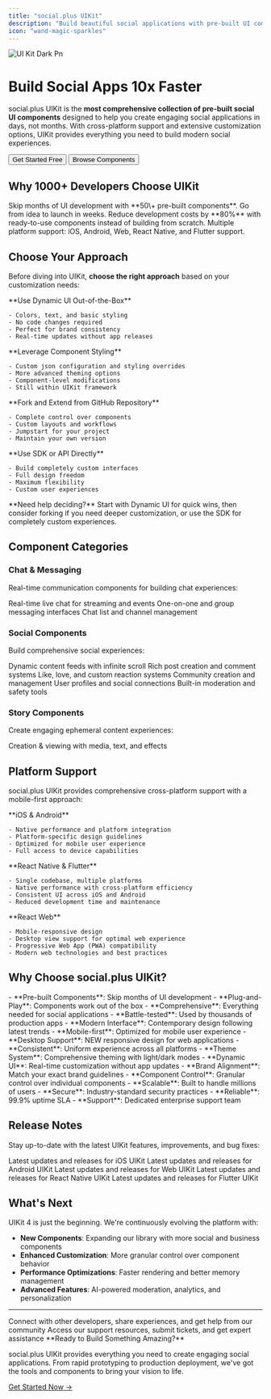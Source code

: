 ```yaml
---
title: "social.plus UIKit"
description: "Build beautiful social applications with pre-built UI components. Cross-platform support for iOS, Android, Web, React Native, and Flutter."
icon: "wand-magic-sparkles"
---
```


![UI Kit Dark Pn](/images/UIKit-Dark.png)

# Build Social Apps 10x Faster

social.plus UIKit is the **most comprehensive collection of pre-built social UI components** designed to help you create engaging social applications in days, not months. With cross-platform support and extensive customization options, UIKit provides everything you need to build modern social experiences.

<div className="not-prose">
<Button href="/uikit/getting-started/overview" className="mr-4">
  Get Started Free
</Button>

<Button variant="outline" href="/uikit/components/overview">
  Browse Components
</Button>

</div>

## Why 1000\+ Developers Choose UIKit

<CardGroup cols={3}>
  <Card title="Launch Faster" icon="rocket">
    Skip months of UI development with **50\+ pre-built components**. Go from idea to launch in weeks.
  </Card>
  <Card title="Save Costs" icon="dollar-sign">
    Reduce development costs by **80%** with ready-to-use components instead of building from scratch.
  </Card>
  <Card title="Multi-Platform" icon="mobile-screen">
    Multiple platform support: iOS, Android, Web, React Native, and Flutter support.
  </Card>
</CardGroup>

## Choose Your Approach

Before diving into UIKit, **choose the right approach** based on your customization needs:

<CardGroup cols={2}>
  <Card title="Minimal Customization" icon="palette" href="/uikit/customization/dynamic-ui">
    **Use Dynamic UI Out-of-the-Box**

    - Colors, text, and basic styling
    - No code changes required
    - Perfect for brand consistency
    - Real-time updates without app releases
  </Card>
  <Card
    title="Moderate Customization"
    icon="paintbrush"
    href="/uikit/customization/component-styling"
  >
    **Leverage Component Styling**

    - Custom json configuration and styling overrides
    - More advanced theming options
    - Component-level modifications
    - Still within UIKit framework
  </Card>
  <Card title="Advanced Customization" icon="code-fork" href="/uikit/customization/advanced-customization">
    **Fork and Extend from GitHub Repository**

    - Complete control over components
    - Custom layouts and workflows
    - Jumpstart for your project
    - Maintain your own version
  </Card>
  <Card title="Totally Different UI" icon="code" href="/social-plus-sdk/overview">
    **Use SDK or API Directly**

    - Build completely custom interfaces
    - Full design freedom
    - Maximum flexibility
    - Custom user experiences
  </Card>
</CardGroup>

<Info>
  **Need help deciding?** Start with Dynamic UI for quick wins, then consider forking if you need deeper customization, or use the SDK for completely custom experiences.
</Info>

## Component Categories

### Chat & Messaging

Real-time communication components for building chat experiences:

<CardGroup cols={3}>
  <Card title="Live Chat" icon="comment" href="/uikit/components/chat/live-chat">
    Real-time live chat for streaming and events
  </Card>
  <Card title="Conversation Chat" icon="messages" href="/uikit/components/chat/conversation-chat">
    One-on-one and group messaging interfaces
  </Card>
  <Card title="Recent Chats" icon="list" href="/uikit/components/chat/recent-chats">
    Chat list and channel management
  </Card>
</CardGroup>

### Social Components

Build comprehensive social experiences:

<CardGroup cols={3}>
  <Card title="Social Feeds" icon="newspaper" href="/uikit/components/social/feeds">
    Dynamic content feeds with infinite scroll
  </Card>
  <Card title="Posts & Comments" icon="pen-to-square" href="/uikit/components/social/posts">
    Rich post creation and comment systems
  </Card>
  <Card title="Reactions" icon="heart" href="/uikit/components/social/comments-reactions">
    Like, love, and custom reaction systems
  </Card>
</CardGroup>

<CardGroup cols={3}>
  <Card title="Communities" icon="users" href="/uikit/components/social/communities">
    Community creation and management
  </Card>
  <Card title="User Profiles" icon="user" href="/uikit/components/social/users">
    User profiles and social connections
  </Card>
  <Card title="Content Moderation" icon="shield" href="/uikit/components/social/moderation">
    Built-in moderation and safety tools
  </Card>
</CardGroup>

### Story Components

Create engaging ephemeral content experiences:

<CardGroup cols={1}>
  <Card title="Stories" icon="camera" href="/uikit/components/social/story">
    Creation & viewing with media, text, and effects
  </Card>
</CardGroup>

## Platform Support

social.plus UIKit provides comprehensive cross-platform support with a mobile-first approach:

<CardGroup cols={2}>
  <Card title="Mobile Native" icon="mobile">
    **iOS & Android**

    - Native performance and platform integration
    - Platform-specific design guidelines
    - Optimized for mobile user experience
    - Full access to device capabilities
  </Card>
  <Card title="Cross-Platform" icon="layer-group">
    **React Native & Flutter**

    - Single codebase, multiple platforms
    - Native performance with cross-platform efficiency
    - Consistent UI across iOS and Android
    - Reduced development time and maintenance
  </Card>
</CardGroup>

<CardGroup cols={1}>
  <Card title="Web Development" icon="globe">
    **React Web**

    - Mobile-responsive design
    - Desktop view support for optimal web experience
    - Progressive Web App (PWA) compatibility
    - Modern web technologies and best practices
  </Card>
</CardGroup>

## Why Choose social.plus UIKit?

<AccordionGroup>
  <Accordion title="Rapid Development" icon="rocket">
    - **Pre-built Components**: Skip months of UI development
    - **Plug-and-Play**: Components work out of the box
    - **Comprehensive**: Everything needed for social applications
    - **Battle-tested**: Used by thousands of production apps
  </Accordion>
  <Accordion title="Beautiful Design" icon="palette">
    - **Modern Interface**: Contemporary design following latest trends
    - **Mobile-first**: Optimized for mobile user experience
    - **Desktop Support**: NEW responsive design for web applications
    - **Consistent**: Uniform experience across all platforms
  </Accordion>
  <Accordion title="Powerful Customization" icon="wrench">
    - **Theme System**: Comprehensive theming with light/dark modes
    - **Dynamic UI**: Real-time customization without app updates
    - **Brand Alignment**: Match your exact brand guidelines
    - **Component Control**: Granular control over individual components
  </Accordion>
  <Accordion title="Enterprise Ready" icon="building-columns">
    - **Scalable**: Built to handle millions of users
    - **Secure**: Industry-standard security practices
    - **Reliable**: 99.9% uptime SLA
    - **Support**: Dedicated enterprise support team
  </Accordion>
</AccordionGroup>

## Release Notes

Stay up-to-date with the latest UIKit features, improvements, and bug fixes:

<CardGroup cols={2}>
  <Card title="iOS UIKit Changelog" icon="apple" href="/uikit/changelogs/ios-uikit-changelog">
    Latest updates and releases for iOS UIKit
  </Card>
  <Card title="Android UIKit Changelog" icon="android" href="/uikit/changelogs/android-uikit-changelog">
    Latest updates and releases for Android UIKit
  </Card>
  <Card title="Web UIKit Changelog" icon="globe" href="/uikit/changelogs/web-uikit-changelog">
    Latest updates and releases for Web UIKit
  </Card>
  <Card title="React Native Changelog" icon="react" href="/uikit/changelogs/react-native-uikit-changelog">
    Latest updates and releases for React Native UIKit
  </Card>
  <Card title="Flutter UIKit Changelog" icon="layer-group" href="/uikit/changelogs/flutter-uikit-changelog">
    Latest updates and releases for Flutter UIKit
  </Card>
</CardGroup>


## What's Next

UIKit 4 is just the beginning. We're continuously evolving the platform with:

- **New Components**: Expanding our library with more social and business components
- **Enhanced Customization**: More granular control over component behavior
- **Performance Optimizations**: Faster rendering and better memory management
- **Advanced Features**: AI-powered moderation, analytics, and personalization

---

<CardGroup cols={2}>
  <Card title="Join Our Community" icon="users" href="https://community.socialplus.com">
    Connect with other developers, share experiences, and get help from our community
  </Card>
  <Card title="Get Support" icon="life-ring" href="https://support.socialplus.com">
    Access our support resources, submit tickets, and get expert assistance
  </Card>
</CardGroup>

<Info>
  **Ready to Build Something Amazing?**

  social.plus UIKit provides everything you need to create engaging social applications. From rapid prototyping to production deployment, we've got the tools and components to bring your vision to life.

  [Get Started Now →](/uikit/getting-started/overview)
</Info>
